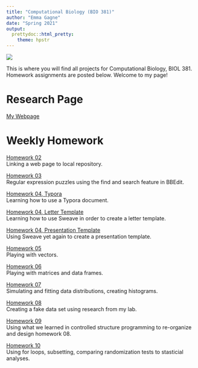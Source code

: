 ```yaml
---
title: "Computational Biology (BIO 381)"
author: "Emma Gagne"
date: "Spring 2021"
output:
  prettydoc::html_pretty:
    theme: hpstr
---
```


![](https://github.com/emmagagne/GagneBio381/blob/main/headshot.jpg?raw=true)

This is where you will find all projects for Computational Biology, BIOL
381. Homework assignments are posted below. Welcome to my page!

# Research Page
[My Webpage](https://emmagagne.github.io/EmmaGagne)

# Weekly Homework
[Homework 02](https://emmagagne.github.io/Homework_02/)  
Linking a web page to local repository.


[Homework 03](https://emmagagne.github.io/Homework_03/)  
Regular expression puzzles using the find and search feature in BBEdit.


[Homework 04, Typora](First_Typora.html)  
Learning how to use a Typora document.


[Homework 04, Letter Template](LetterTemplate.pdf)  
Learning how to use Sweave in order to create a letter template. 


[Homework 04, Presentation Template](PresentationTemplate.pdf)  
Using Sweave yet again to create a presentation template. 


[Homework 05](Homework_05.html)  
Playing with vectors.


[Homework 06](Homework_06.html)  
Playing with matrices and data frames.


[Homework 07](Homework07.html)  
Simulating and fitting data distributions, creating histograms. 


[Homework 08](Homework_08.html)  
Creating a fake data set using research from my lab.


[Homework 09](Homework_09.html)  
Using what we learned in controlled structure programming to re-organize and design homework 08.

[Homework 10](Homework_10.html)  
Using for loops, subsetting, comparing randomization tests to stasticial analyses. 
